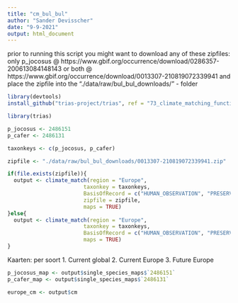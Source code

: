 ```yaml
---
title: "cm_bul_bul"
author: "Sander Devisscher"
date: "9-9-2021"
output: html_document
---
```


prior to running this script you might want to download any of these zipfiles:
only p_jocosus @ https://www.gbif.org/occurrence/download/0286357-200613084148143 or
both @ https://www.gbif.org/occurrence/download/0013307-210819072339941 
and place the zipfile into the "./data/raw/bul_bul_downloads/" - folder

```r
library(devtools)
install_github("trias-project/trias", ref = "73_climate_matching_function")

library(trias)
```

```r
p_jocosus <- 2486151
p_cafer <- 2486131

taxonkeys <- c(p_jocosus, p_cafer)
```

```r
zipfile <- "./data/raw/bul_bul_downloads/0013307-210819072339941.zip"

if(file.exists(zipfile)){
  output <- climate_match(region = "Europe",
                        taxonkey = taxonkeys,
                        BasisOfRecord = c("HUMAN_OBSERVATION", "PRESERVED_SPECIMEN", "UNKNOWN"),
                        zipfile = zipfile,
                        maps = TRUE)
}else{
  output <- climate_match(region = "Europe",
                        taxonkey = taxonkeys,
                        BasisOfRecord = c("HUMAN_OBSERVATION", "PRESERVED_SPECIMEN", "UNKNOWN"),
                        maps = TRUE)
}
```

Kaarten: 
per soort
1. Current global
2. Current Europe
3. Future Europe

```r
p_jocosus_map <- output$single_species_maps$`2486151`
p_cafer_map <- output$single_species_maps$`2486131`

europe_cm <- output$cm
```

